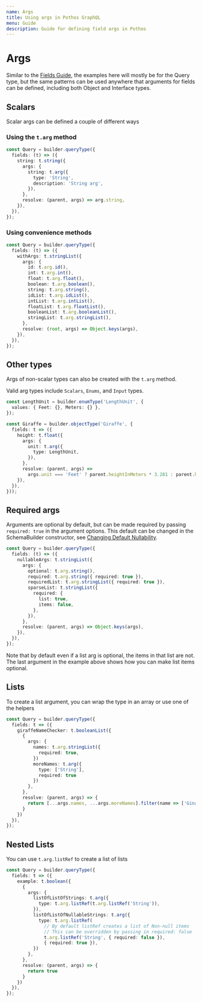 ```yaml
---
name: Args
title: Using args in Pothos GraphQL
menu: Guide
description: Guide for defining field args in Pothos
---
```





# Args

Similar to the [Fields Guide](./fields), the examples here will mostly be for the Query type, but
the same patterns can be used anywhere that arguments for fields can be defined, including both
Object and Interface types.

## Scalars

Scalar args can be defined a couple of different ways

### Using the `t.arg` method

```typescript
const Query = builder.queryType({
  fields: (t) => ({
    string: t.string({
      args: {
        string: t.arg({
          type: 'String',
          description: 'String arg',
        }),
      },
      resolve: (parent, args) => arg.string,
    }),
  }),
});
```

### Using convenience methods

```typescript
const Query = builder.queryType({
  fields: (t) => ({
    withArgs: t.stringList({
      args: {
        id: t.arg.id(),
        int: t.arg.int(),
        float: t.arg.float(),
        boolean: t.arg.boolean(),
        string: t.arg.string(),
        idList: t.arg.idList(),
        intList: t.arg.intList(),
        floatList: t.arg.floatList(),
        booleanList: t.arg.booleanList(),
        stringList: t.arg.stringList(),
      },
      resolve: (root, args) => Object.keys(args),
    }),
  }),
});
```

## Other types

Args of non-scalar types can also be created with the `t.arg` method.

Valid arg types include `Scalars`, `Enums`, and `Input` types.

```typescript
const LengthUnit = builder.enumType('LengthUnit', {
  values: { Feet: {}, Meters: {} },
});

const Giraffe = builder.objectType('Giraffe', {
  fields: t => ({
    height: t.float({
      args: {
        unit: t.arg({
          type: LengthUnit,
        }),
      },
      resolve: (parent, args) =>
        args.unit === 'Feet' ? parent.heightInMeters * 3.281 : parent.heightInMeters,
    }),
  }),
}));
```

## Required args

Arguments are optional by default, but can be made required by passing `required: true` in the
argument options. This default can be changed in the SchemaBuilder constructor, see
[Changing Default Nullability](./changing-default-nullability).

```typescript
const Query = builder.queryType({
  fields: (t) => ({
    nullableArgs: t.stringList({
      args: {
        optional: t.arg.string(),
        required: t.arg.string({ required: true }),
        requiredList: t.arg.stringList({ required: true }),
        sparseList: t.stringList({
          required: {
            list: true,
            items: false,
          },
        }),
      },
      resolve: (parent, args) => Object.keys(args),
    }),
  }),
});
```

Note that by default even if a list arg is optional, the items in that list are not. The last
argument in the example above shows how you can make list items optional.

## Lists

To create a list argument, you can wrap the type in an array or use one of the helpers

```typescript
const Query = builder.queryType({
  fields: t => ({
    giraffeNameChecker: t.booleanList({
      {
        args: {
          names: t.arg.stringList({
            required: true,
          })
          moreNames: t.arg({
            type: ['String'],
            required: true
          })
        },
      },
      resolve: (parent, args) => {
        return [...args.names, ...args.moreNames].filter(name => ['Gina', 'James'].includes(name)),
      }
    })
  }),
});
```

## Nested Lists

You can use `t.arg.listRef` to create a list of lists

```typescript
const Query = builder.queryType({
  fields: t => ({
    example: t.boolean({
      {
        args: {
          listOfListOfStrings: t.arg({
            type: t.arg.listRef(t.arg.listRef('String')),
          }),
          listOfListOfNullableStrings: t.arg({
            type: t.arg.listRef(
              // By default listRef creates a list of Non-null items
              // This can be overridden by passing in required: false
              t.arg.listRef('String', { required: false }),
              { required: true }),
          })
        },
      },
      resolve: (parent, args) => {
        return true
      }
    })
  }),
});
```
